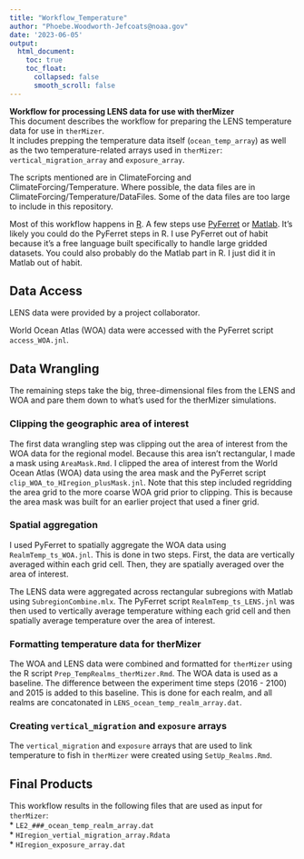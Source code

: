 ```yaml
---
title: "Workflow_Temperature"
author: "Phoebe.Woodworth-Jefcoats@noaa.gov"
date: '2023-06-05'
output: 
  html_document:
    toc: true
    toc_float: 
      collapsed: false
      smooth_scroll: false
---
```


__Workflow for processing LENS data for use with therMizer__  
This document describes the workflow for preparing the LENS temperature data for use in `therMizer`.  
It includes prepping the temperature data itself (`ocean_temp_array`) as well as the two
temperature-related arrays used in `therMizer`: `vertical_migration_array` and `exposure_array`.  

The scripts mentioned are in ClimateForcing and ClimateForcing/Temperature.  Where possible, the data
files are in ClimateForcing/Temperature/DataFiles.  Some of the data files are too large to include in
this repository.

Most of this workflow happens in [R](https://www.r-project.org/).  A few steps use [PyFerret](https://ferret.pmel.noaa.gov/Ferret/) or [Matlab](https://www.mathworks.com/products/matlab.html). 
It's likely you could do the PyFerret steps in R.  I use PyFerret out of habit because it's a free
language built specifically to handle large gridded datasets. You could also probably do the Matlab 
part in R.  I just did it in Matlab out of habit.

## Data Access
LENS data were provided by a project collaborator.

World Ocean Atlas (WOA) data were accessed with the PyFerret script `access_WOA.jnl`. 

## Data Wrangling
The remaining steps take the big, three-dimensional files from the LENS and WOA and pare them down 
to what's used for the therMizer simulations.

### Clipping the geographic area of interest
The first data wrangling step was clipping out the area of interest from the WOA data for the 
regional model.  Because this area isn't rectangular, I made a mask using `AreaMask.Rmd`.  I clipped 
the area of interest from the World Ocean Atlas (WOA) data using the area mask and the PyFerret 
script `clip_WOA_to_HIregion_plusMask.jnl`.  Note that this step included regridding the area grid 
to the more coarse WOA grid prior to clipping.  This is because the area mask was built for an earlier
project that used a finer grid.

### Spatial aggregation
I used PyFerret to spatially aggregate the WOA data using `RealmTemp_ts_WOA.jnl`.  This is done in 
two steps. First, the data are vertically averaged within each grid cell.  Then, they are spatially
averaged over the area of interest.  

The LENS data were aggregated across rectangular subregions with Matlab using 
`SubregionCombine.mlx`.  The PyFerret script `RealmTemp_ts_LENS.jnl` was then used to vertically 
average temperature withing each grid cell and then spatially average temperature over the area of
interest.

### Formatting temperature data for therMizer
The WOA and LENS data were combined and formatted for `therMizer` using the R script
`Prep_TempRealms_therMizer.Rmd`.  The WOA data is used as a baseline.  The difference between the
experiment time steps (2016 - 2100) and 2015 is added to this baseline.  This is done for each 
realm, and all realms are concatonated in `LENS_ocean_temp_realm_array.dat`.

### Creating `vertical_migration` and `exposure` arrays
The `vertical_migration` and `exposure` arrays that are used to link temperature to fish in `therMizer`
were created using `SetUp_Realms.Rmd`.

## Final Products
This workflow results in the following files that are used as input for `therMizer`:  
* `LE2_###_ocean_temp_realm_array.dat`  
* `HIregion_vertial_migration_array.Rdata`  
* `HIregion_exposure_array.dat`
